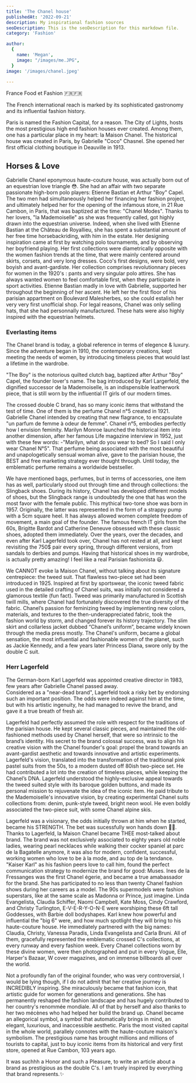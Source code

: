 ```yaml
---
title: 'The Chanel house'
publishedAt: '2022-09-21'
description: My inspirational fashion sources
seoDescription: This is the seoDescription for this markdown file.
category: 'Fashion'

author:
  {
    name: 'Megan',
    image: "/images/me.JPG",
  }
image: '/images/chanel.jpeg'
  
---
```


France Food et Fashion  🇫🇷🇫🇷

The French international reach is marked by its sophisticated gastronomy and its influential fashion history.

Paris is named the Fashion Capital, for a reason. The City of Lights, hosts the most prestigious high end fashion houses ever created. 
Among them, one has a particular place in my heart: la Maison Chanel. The historical house was created in Paris, by Gabrielle "Coco" Chasnel. 
She opened her first official clothing boutique in Deauville in 1913.

## Horses & Love

Gabrielle Chanel eponymous haute-couture house, was actually born out of an equestrian love triangle 😳. She had an affair with two separate passionate high-born polo players: Etienne Bastian et Arthur "Boy" Capel. 
The two men had simultaneously helped her financing her fashion project, and ultimately helped her for the opening of the infamous store, in 21 Rue Cambon, in Paris, that was baptized at the time: "Chanel Modes". 
Thanks to her lovers, "la Mademoiselle" as she was frequently called, got highly drawn into the equestrian universe. Indeed, when she lived with Etienne Bastian at the Château de Royallieu, she has spent a substantial amount of her free time horsebackriding, with him in the estate. 
Her designing inspiration came at first by watching polo tournaments, and by observing her boyfriend playing. Her first collections were diametrically opposite with the women fashion trends at the time, that were mainly centered around skirts, corsets, and very long dresses.
 Coco's first designs, were bold, very boyish and avant-gardiste. Her collection comprises revolutionnary pieces for women in the 1920's : pants and very singular polo attires. She has always wanted women to feel comfortable first, when they participate in sport activities. 
Etienne Bastian madly in love with Gabrielle, supported her throughout the beginning of her ascent. He left her the first floor of his parisian appartment on Boulevard Malesherbes, so she could estalish her very very first unofficial shop. 
For legal reasons, Chanel was only selling hats, that she had personnally manufactured. These hats were also highly inspired with the equestrian helmets.

### Everlasting items

The Chanel brand is today, a global reference in terms of elegence & luxury. Since the adventure began in 1910, the contemporary creations, kept meeting the needs of women, 
by introducing timeless pieces that would last a lifetime in the wardrobe.

"The Boy" is the notorious quilted clutch bag, baptized after Arthur "Boy" Capel, the founder lover's name. The bag introduced by Karl Largerfeld, the dignified successor de la Mademoiselle, is an indispensible leatherwork piece, that is still 
worn by the influential IT girls of our modern times.

The crossed double C brand, has so many iconic items that withstand the test of time. One of them is the perfume Chanel n°5 created in 1921. Gabrielle Chanel intended by creating that new flagrance, to encapsulate "un parfum de femme à odeur de femme". 
Chanel n°5, embodies perfectly how I envision feminity. Marilyn Monroe launched the historical item into another dimension, after her famous Life magazine interview in 1952, just with these few words: -"Marilyn, what do you wear to bed? So I said I only wear Chanel N°5". 
That perfume being associated with the most beautiful and unapologetically sensual woman alive, gave to the parisian house, the BEST and free marketing strategy ever thought through. Until today, the emblematic perfume remains a worldwide bestseller.

We have mentioned bags, perfumes, but in terms of accessories, one item has as well, particularly stood out through time and through collections: the Slingback shoes.
During its history, Chanel has developed different models of shoes, but the Slingback range is undoubtedly the one that has won the most favor with the female public.
This mythical two-tone shoe was born in 1957. Originally, the latter was represented in the form of a strappy pump with a 5cm square heel. It has always allowed women complete freedom of movement, a main goal of the founder.
The famous french IT girls from the 60s, Brigitte Bardot and Catherine Deneuve obsessed with these classic shoes, adopted them immediately. Over the years, over the decades, and even after Karl Lagerfeld took over, 
Chanel has not rested at all, and kept revisiting the 750$ pair every spring, through different versions, from sandals to derbies and pumps. Having that historical shoes in my wardrobe, is actually pretty amazing!
I feel like a real Parisian fashionista 😃.

We CANNOT evoke la Maison Chanel, without talking about its signature centrepiece: the tweed suit. That flawless two-piece set had been introduced in 1925.
Inspired at first by sportswear, the iconic tweed fabric used in the detailed crafting of Chanel suits, was initially not considered a glamorous textile (fun fact). Tweed was primarily manufactured in Scottish twill mills, where Chanel had fortunately discovered the true diversity of the fabric. 
Chanel’s passion for feminizing tweed by implementing new colors, materials, and textures to the then-underappreciated fabric, took the fashion world by storm, and changed forever its history trajectory. 
The slim skirt and collarless jacket dubbed “Chanel’s uniform”, became widely known through the media press mostly. The Chanel's uniform, became a global sensation, the most influential and fashionable women of the planet, such as Jackie Kennedy, and a few years later Princess Diana, swore only
by the double C suit.

### Herr Lagerfeld 

The German-born Karl Lagerfeld was appointed creative director in 1983, few years after Gabrielle Chanel passed away.  
Considered as a "near-dead brand", Lagerfeld took a risky bet by endorsing such an important position. The odds were indeed against him at the time, but with his artistic ingenuity, he had managed to revive the brand, and 
gave it a true breath of fresh air.

Lagerfeld had perfectly assumed the role with respect for the traditions of the parisian house. He kept several classic pieces, and maintained the old-fashioned methods used by Chanel herself, that were so intrinsic to the brand’s identity.
His secret to the brand colossal success, was to align his creative vision with the Chanel founder's goal: propel the brand towards an avant-gardist aesthetic and towards innovative and artistic experiments. 
Lagerfeld's vision, translated into the transformation of the traditional pink pastel suits from the 50s, to a modern dusted off 80ish two-piece set.
He had contributed a lot into the creation of timeless pieces, while keeping the Chanel’s DNA. 
Lagerfeld understood the highly-exclusive appeal towards the tweed suited style with its baroque golden buttons, and made its personal mission to rejuvenate the idea of the iconic item. He paid tribute to the Mademoiselle's innovative vision, by creating experimental Chanel suits collections from: denim, punk-style tweed, bright neon wool. 
He even boldly associated the two-piece suit, with some Chanel alpine skis.

Lagerfeld was a visionary, the odds initially thrown at him when he started, became his STRENGTH. The bet was sucessfully won hands down 🙌🏾. 
Thanks to Lagerfeld, la Maison Chanel became THEE most-talked about brand. The brand was not exclusively associated to eighty years old noble ladies, wearing pearl necklaces while walking their cocker spaniel at parc de la Bagatelle anymore, it was also for modern, confident, successful, working women who love to be à la mode, and au top de la tendance.  
"Kaiser Karl" as his fashion peers love to call him, found the perfect communication strategy to modernize the brand for good: Muses. Ines de la Fressanges was the first Chanel égerie, and became a true amabassador for the brand. She has participated to no less than twenty Chanel fashion shows during her careers as a model. 
The 90s supermodels were fashion superstars, like at the same scale as Madonna or Prince, just imagine. Linda Evangelista, Claudia Schiffer, Naomi Campbell, Kate Moss, Cindy Crawford, and Christy Turlington, E-V-E-R-Y-O-N-E were worshiping these 6ft tall Goddesses, with Barbie doll bodyshapes.
Karl knew how powerful and influential the "big 6" were, and how much spotlight they will bring to his haute-couture house. He immediately partnered with the big names: Claudia, Christy, Vanessa Paradis, Linda Evangelista and Carla Bruni. All of them, gracefully represented the emblematic crossed C's collections, at every runway and every fashion week. 
Every Chanel collections worn by these divine women, were then photographed and put in every Vogue, Elle, Harper's Bazaar, W cover magazines, and on immense billboards all over the world. 


Not a profoundly fan of the original founder, who was very controversial, I would be lying though, if I do not admit that her creative journey is INCREDIBLY inspiring. 
She miraculously became that fashion icon, that artistic guide for women for generations and generations. She has permanently reshaped the fashion landscape and has hugely contributed to her country's renommée mondiale. 
All of that by herself and also thanks to her two mécènes who had helped her build the brand up.
Chanel became an allegorical symbol, a symbol that automatically brings in mind, an elegant, luxurious, and inaccessible aesthetic. 
Paris the most visited capital in the whole world, parallely connotes with the haute-couture maison's symbolism.
The prestigious name has brought millions and millions of tourists to capital, just to buy iconic items from its historical and very first store, opened at Rue Cambon, 103 years ago.

It was suchhh a Honor and such a Pleasure, to write an article about a brand as prestigious as the double C's. I am truely inspired by everything that brand represents.✨ 